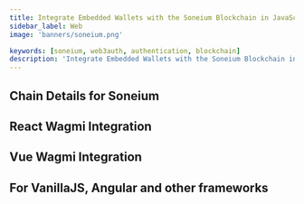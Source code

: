 ```yaml
---
title: Integrate Embedded Wallets with the Soneium Blockchain in JavaScript
sidebar_label: Web
image: 'banners/soneium.png'

keywords: [soneium, web3auth, authentication, blockchain]
description: 'Integrate Embedded Wallets with the Soneium Blockchain in JavaScript | Embedded Wallets'
---
```



<SEO
  title="Integrate Embedded Wallets with the Soneium Blockchain in JavaScript"
  description="Integrate Embedded Wallets with the Soneium Blockchain in JavaScript | Embedded Wallets"
  image="https://web3auth.io/docs/banners/Soneium.png"
  slug="/embedded-wallets/connect-blockchain/evm/Soneium/web"
/>

## Chain Details for Soneium

<ChainDetailsSoneium />

## React Wagmi Integration

<ReactWagmiIntegration />

## Vue Wagmi Integration

<VueWagmiIntegration />

## For VanillaJS, Angular and other frameworks

<JsBlockchainMethods />

